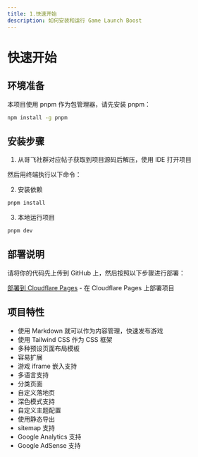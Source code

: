 ```yaml
---
title: 1.快速开始
description: 如何安装和运行 Game Launch Boost
---
```


# 快速开始

## 环境准备

本项目使用 pnpm 作为包管理器，请先安装 pnpm：

```bash
npm install -g pnpm
```

## 安装步骤

1. 从哥飞社群对应帖子获取到项目源码后解压，使用 IDE 打开项目

然后用终端执行以下命令：

2. 安装依赖
```bash
pnpm install
```

3. 本地运行项目
```bash
pnpm dev
```

## 部署说明

请将你的代码先上传到 GitHub 上，然后按照以下步骤进行部署：

[部署到 Cloudflare Pages](/zh/guides/2.depoly-2-cloudflare-pages) - 在 Cloudflare Pages 上部署项目

## 项目特性

- 使用 Markdown 就可以作为内容管理，快速发布游戏
- 使用 Tailwind CSS 作为 CSS 框架
- 多种预设页面布局模板
- 容易扩展
- 游戏 iframe 嵌入支持
- 多语言支持
- 分类页面
- 自定义落地页
- 深色模式支持
- 自定义主题配置
- 使用静态导出
- sitemap 支持
- Google Analytics 支持
- Google AdSense 支持 